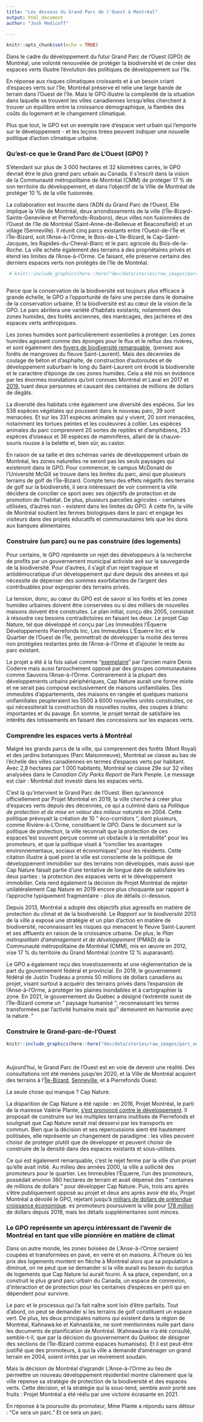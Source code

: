 ```yaml
---
title: "Les dessous du Grand Parc de l'Ouest à Montréal"
output: html_document
author: "Josh Medicoff"

---
```


```r
knitr::opts_chunk$set(echo = TRUE)
```

<p>Dans le cadre du d&eacute;veloppement du futur Grand Parc de l'Ouest (GPO) de Montr&eacute;al, une volont&eacute; renouvel&eacute;e de prot&eacute;ger la biodiversit&eacute; et de cr&eacute;er des espaces verts illustre l'&eacute;volution des politiques de d&eacute;veloppement sur l'&icirc;le.</p>
<p>En r&eacute;ponse aux risques climatiques croissants et &agrave; un besoin criant d'espaces verts sur l'&icirc;le, Montr&eacute;al pr&eacute;serve et relie une large bande de terrain dans l'Ouest de l'&icirc;le. Mais le GPO illustre la complexit&eacute; de la situation dans laquelle se trouvent les villes canadiennes lorsqu'elles cherchent &agrave; trouver un &eacute;quilibre entre la croissance d&eacute;mographique, la flamb&eacute;e des co&ucirc;ts du logement et le changement climatique.</p>
<p>Plus que tout, le GPO est un exemple rare d'espace vert urbain qui l'emporte sur le d&eacute;veloppement - et les le&ccedil;ons tir&eacute;es peuvent indiquer une nouvelle politique d'action climatique urbaine.&nbsp;</p>
### Qu'est-ce que le Grand Parc de L'Ouest (GPO) ?
<p>S'&eacute;tendant sur plus de 3 000 hectares et 32 kilom&egrave;tres carr&eacute;s, le GPO devrait &ecirc;tre le plus grand parc urbain au Canada. Il s'inscrit dans la vision de la Communaut&eacute; m&eacute;tropolitaine de Montr&eacute;al (CMM) de prot&eacute;ger 17 % de son territoire du d&eacute;veloppement, et dans l'objectif de la Ville de Montr&eacute;al de prot&eacute;ger 10 % de la ville fusionn&eacute;e.</p>
<p>La collaboration est inscrite dans l'ADN du Grand Parc de l'Ouest. Elle implique la Ville de Montr&eacute;al, deux arrondissements de la ville (l'&Icirc;le-Bizard-Sainte-Genevi&egrave;ve et Pierrefonds-Roxboro), deux villes non fusionn&eacute;es de l'Ouest de l'&icirc;le de Montr&eacute;al (Saint-Anne-de-Bellevue et Beaconsfield) et un village (Senneville). Il r&eacute;unit cinq parcs existants entre l'Ouest-de-l'&Icirc;le et l'&Icirc;le-Bizard, soit l'Anse-&agrave;-l'Orme, le Bois-de-L'&icirc;le-Bizard, le Cap-Saint-Jacques, les Rapides-du-Cheval-Blanc et le parc agricole du Bois-de-la-Roche. La ville ach&egrave;te &eacute;galement des terrains &agrave; des propri&eacute;taires priv&eacute;s et &eacute;tend les limites de l'Anse-&agrave;-l'Orme. Ce faisant, elle pr&eacute;serve certains des derniers espaces verts non prot&eacute;g&eacute;s de l'&icirc;le de Montr&eacute;al.</p>
```r
 
 # knitr::include_graphics(here::here("dev/data/stories/raw_images/parc_ouest/flowers_bees.gif"))
 
```
<p>Parce que la conservation de la biodiversit&eacute; est toujours plus efficace &agrave; grande &eacute;chelle, le GPO a l'opportunit&eacute; de faire une perc&eacute;e dans le domaine de la conservation urbaine. Et la biodiversit&eacute; est au c&oelig;ur de la vision de la GPO. Le parc abritera une vari&eacute;t&eacute; d'habitats existants, notamment des zones humides, des for&ecirc;ts anciennes, des mar&eacute;cages, des jach&egrave;res et des espaces verts anthropiques.</p>
<p>Les zones humides sont particuli&egrave;rement essentielles &agrave; prot&eacute;ger. Les zones humides agissent comme des &eacute;ponges pour le flux et le reflux des rivi&egrave;res, et sont &eacute;galement des <a href="https://www.savetheriver.org/river-info/ecosystem/">foyers de biodiversit&eacute; remarquable </a>&nbsp;(pensez aux for&ecirc;ts de mangroves du fleuve Saint-Laurent). Mais des d&eacute;cennies de coulage de b&eacute;ton et d'asphalte, de construction d'autoroutes et de d&eacute;veloppement suburbain le long du Saint-Laurent ont &eacute;rod&eacute; la biodiversit&eacute; et le caract&egrave;re d'&eacute;ponge de ces zones humides. Cela a &eacute;t&eacute; mis en &eacute;vidence par les &eacute;normes inondations qu'ont connues Montr&eacute;al et Laval en 2017 et <a href="https://www.ledevoir.com/politique/montreal/561060/le-federal-injecte-50-millions-dans-le-projet-du-grand-parc-de-l-ouest">2019</a>, tuant deux personnes et causant des centaines de millions de dollars de d&eacute;g&acirc;ts.</p>
<p>La diversit&eacute; des habitats cr&eacute;e &eacute;galement une diversit&eacute; des esp&egrave;ces. Sur les 538 esp&egrave;ces v&eacute;g&eacute;tales qui poussent dans le nouveau parc, 39 sont menac&eacute;es. Et sur les 331 esp&egrave;ces animales qui y vivent, 20 sont menac&eacute;es, notamment les tortues peintes et les couleuvres &agrave; collier. Les esp&egrave;ces animales du parc comprennent 20 sortes de reptiles et d'amphibiens, 253 esp&egrave;ces d'oiseaux et 36 esp&egrave;ces de mammif&egrave;res, allant de la chauve-souris rousse &agrave; la belette et, bien s&ucirc;r, au castor.</p>
<p>En raison de sa taille et des sch&eacute;mas vari&eacute;s de d&eacute;veloppement urbain de Montr&eacute;al, les zones naturelles ne seront pas les seuls paysages qui existeront dans le GPO. Pour commencer, le campus McDonald de l'Université McGill se trouve dans les limites du parc, ainsi que plusieurs terrains de golf de l'&Icirc;le-Bizard. Compte tenu des effets n&eacute;gatifs des terrains de golf sur la biodiversit&eacute;, il sera int&eacute;ressant de voir comment la ville d&eacute;cidera de concilier ce sport avec ses objectifs de protection et de promotion de l'habitat. De plus, plusieurs parcelles agricoles - certaines utilis&eacute;es, d'autres non - existent dans les limites du GPO. &Agrave; cette fin, la ville de Montr&eacute;al soutient les fermes biologiques dans le parc et engage les visiteurs dans des projets &eacute;ducatifs et communautaires tels que les dons aux banques alimentaires.</p>
### Construire (un parc) ou ne pas construire (des logements)
<p>Pour certains, le GPO repr&eacute;sente un rejet des d&eacute;veloppeurs &agrave; la recherche de profits par un gouvernement municipal activiste ax&eacute; sur la sauvegarde de la biodiversit&eacute;. Pour d'autres, il s'agit d'un rejet tragique et antid&eacute;mocratique d'un d&eacute;veloppement qui dure depuis des ann&eacute;es et qui n&eacute;cessite de d&eacute;penser des sommes exorbitantes de l'argent des contribuables pour exproprier des terrains priv&eacute;s.</p>
<p>La tension, donc, au c&oelig;ur du GPO est de savoir si les for&ecirc;ts et les zones humides urbaines doivent &ecirc;tre conserv&eacute;es ou si des milliers de nouvelles maisons doivent &ecirc;tre construites. Le plan initial, con&ccedil;u d&egrave;s 2005, consistait &agrave; r&eacute;soudre ces besoins contradictoires en faisant les deux. Le projet Cap Nature, tel que d&eacute;velopp&eacute; et con&ccedil;u par Les Immeubles l'&Eacute;querre D&eacute;veloppements Pierrefonds Inc, Les Immeubles L'&Eacute;querre Inc et le Quartier de l'Ouest de l'&Icirc;le, permettrait de d&eacute;velopper la moiti&eacute; des terres non prot&eacute;g&eacute;es restantes pr&egrave;s de l'Anse-&agrave;-l'Orme et d'ajouter le reste au parc existant.</p>
<p>Le projet a &eacute;t&eacute; &agrave; la fois salu&eacute; comme &ldquo;<a href="https://journalmetro.com/local/ouest-de-lile/917728/developpement-immobilier-pierrefonds-ouest-projet-montreal-se-prononce-contre-le-projet/">exemplaire</a>&rdquo; par l'ancien maire Denis Coderre mais aussi farouchement oppos&eacute; par des groupes communautaires comme Sauvons l'Anse-&agrave;-l'Orme. Contrairement &agrave; la plupart des d&eacute;veloppements urbains p&eacute;riph&eacute;riques, Cap Nature aurait une forme mixte et ne serait pas compos&eacute; exclusivement de maisons unifamiliales. Des immeubles d'appartements, des maisons en rang&eacute;e et quelques maisons unifamiliales peupleraient les 5500 &agrave; 6000 nouvelles unit&eacute;s construites, ce qui n&eacute;cessiterait la construction de nouvelles routes, des coupes &agrave; blanc importantes et du pavage. En somme, le projet tentait de satisfaire les int&eacute;r&ecirc;ts des lotissements en faisant des concessions sur les espaces verts.</p>
### Comprendre les espaces verts à Montréal
<p>Malgr&eacute; les grands parcs de la ville, qui comprennent des for&ecirc;ts (Mont Royal) et des jardins botaniques (Parc Maisonneuve), Montr&eacute;al se classe au bas de l'&eacute;chelle des villes canadiennes en termes d'espaces verts par habitant. Avec 2,8 hectares par 1 000 habitants, Montr&eacute;al se classe 29e sur 32 villes analys&eacute;es dans le <em>Canadian City Parks Report</em> de Park People. Le message est clair : Montr&eacute;al doit investir dans les espaces verts.</p>
<p>C'est l&agrave; qu'intervient le Grand Parc de l'Ouest. Bien qu'annonc&eacute; officiellement par Projet Montr&eacute;al en 2019, la ville cherche &agrave; cr&eacute;er plus d'espaces verts depuis des d&eacute;cennies, ce qui a culmin&eacute; dans sa <em>Politique de protection et de mise en valeur des milieux naturels</em> en 2004. Cette politique pr&eacute;voyait la cr&eacute;ation de 10 " &eacute;co-corridors ", dont plusieurs, comme Rivi&egrave;re-&agrave;-L'Orme, constituent le GPO. Dans le document sur la politique de protection, la ville reconna&icirc;t que la protection de ces espaces "est souvent per&ccedil;ue comme un obstacle &agrave; la rentabilit&eacute;" pour les promoteurs, et que la politique visait &agrave; "concilier les avantages environnementaux, sociaux et &eacute;conomiques" pour les r&eacute;sidents. Cette citation illustre &agrave; quel point la ville est consciente de la politique de d&eacute;veloppement immobilier sur des terrains non d&eacute;velopp&eacute;s, mais aussi que Cap Nature faisait partie d'une tentative de longue date de satisfaire les deux parties : la protection des espaces verts et le d&eacute;veloppement immobilier. Cela rend &eacute;galement la d&eacute;cision de Projet Montr&eacute;al de rejeter unilat&eacute;ralement Cap Nature en 2019 encore plus choquante par rapport &agrave; l'approche typiquement fragmentaire - plus de d&eacute;tails ci-dessous.</p>
<p>Depuis 2013, Montr&eacute;al a adopt&eacute; des objectifs plus agressifs en mati&egrave;re de protection du climat et de la biodiversit&eacute;. Le <em>Rapport sur la biodiversit&eacute;</em> 2013 de la ville a expos&eacute; une strat&eacute;gie et un plan d'action en mati&egrave;re de biodiversit&eacute;, reconnaissant les risques qui menacent le fleuve Saint-Laurent et ses affluents en raison de la croissance urbaine. De plus, le <em>Plan m&eacute;tropolitain d'am&eacute;nagement et de d&eacute;veloppement</em> (PMAD) de la Communaut&eacute; m&eacute;tropolitaine de Montr&eacute;al (CMM), mis en &oelig;uvre en 2012, vise 17 % du territoire du Grand Montr&eacute;al (contre 12 % auparavant).</p>
<p>Le GPO a &eacute;galement re&ccedil;u des investissements et une r&eacute;glementation de la part du gouvernement f&eacute;d&eacute;ral et provincial. En 2019, le gouvernement f&eacute;d&eacute;ral de Justin Trudeau a promis 50 millions de dollars canadiens au projet, visant surtout &agrave; acqu&eacute;rir des terrains priv&eacute;s dans l'expansion de l'Anse-&agrave;-l'Orme, &agrave; prot&eacute;ger les plaines inondables et &agrave; cartographier la zone. En 2021, le gouvernement du Qu&eacute;bec a d&eacute;sign&eacute; l'extr&eacute;mit&eacute; ouest de l'&Icirc;le-Bizard comme un " paysage humanis&eacute; ", reconnaissant les terres transform&eacute;es par l'activit&eacute; humaine mais qui " demeurent en harmonie avec la nature. "</p>
### Construire le Grand-parc-de-l&rsquo;Ouest
```r

knitr::include_graphics(here::here("dev/data/stories/raw_images/parc_ouest/water.jpg"))

```
<br>
<p>Aujourd'hui, le Grand Parc de l'Ouest est en voie de devenir une r&eacute;alit&eacute;. Des consultations ont &eacute;t&eacute; men&eacute;es jusqu'en 2020, et la Ville de Montr&eacute;al acquiert des terrains &agrave; l&rsquo;<a href="https://journalmetro.com/local/ouest-de-lile/2758708/grand-parc-ouest-montreal-acquiert-terrain-ile-bizard/">&Icirc;le-Bizard</a>,&nbsp;<a href="https://journalmetro.com/actualites/montreal/2745653/le-grand-parc-de-louest-sagrandit/">Senneville</a>, et &agrave; Pierrefonds Ouest.</p>
<p>La seule chose qui manque ? Cap Nature.</p>
<p>La disparition de Cap Nature a &eacute;t&eacute; rapide : en 2016, Projet Montr&eacute;al, le parti de la mairesse Val&eacute;rie Plante, <a href="https://journalmetro.com/local/ouest-de-lile/917728/developpement-immobilier-pierrefonds-ouest-projet-montreal-se-prononce-contre-le-projet/">s&rsquo;est prononc&eacute; contre le d&eacute;veloppement</a>. Il proposait de construire sur les multiples terrains inutilis&eacute;s de Pierrefonds et soulignait que Cap Nature serait mal desservi par les transports en commun. Bien que la d&eacute;cision et ses r&eacute;percussions aient &eacute;t&eacute; hautement politis&eacute;es, elle repr&eacute;sente un changement de paradigme : les villes peuvent choisir de prot&eacute;ger plut&ocirc;t que de d&eacute;velopper et peuvent choisir de construire de la densit&eacute; dans des espaces existants et sous-utilis&eacute;s.</p>
<p>Ce qui est &eacute;galement remarquable, c'est le rejet ferme par la ville d'un projet qu'elle avait initi&eacute;. Au milieu des ann&eacute;es 2000, la ville a sollicit&eacute; des promoteurs pour le quartier. Les Immeubles l'&Eacute;querre, l'un des promoteurs, poss&eacute;dait environ 360 hectares de terrain et avait d&eacute;pens&eacute; des " centaines de millions de dollars " pour d&eacute;velopper Cap Nature. Puis, trois ans apr&egrave;s s'&ecirc;tre publiquement oppos&eacute; au projet et deux ans apr&egrave;s avoir &eacute;t&eacute; &eacute;lu, Projet Montr&eacute;al a d&eacute;voil&eacute; le GPO, rejetant jusqu'&agrave; <a href="https://www.newswire.ca/news-releases/cap-nature-pierrefonds-west-project-in-pierrefonds-roxboro-sustainable-balance-between-natural-environment-preservation-and-harmonious-urban-development-617114473.html">milliars de dollars de pr&eacute;tendue croissance &eacute;conomique</a>. es promoteurs poursuivent la ville pour <a href="https://www.journaldemontreal.com/2019/09/24/grand-parc-de-louest-cap-nature-replique-avec-une-poursuite-de-178-millions-1">178 million </a></a>de dollars depuis 2019, mais les d&eacute;tails suppl&eacute;mentaires sont minces.</p>
### Le GPO repr&eacute;sente un aper&ccedil;u int&eacute;ressant de l'avenir de Montr&eacute;al en tant que ville pionni&egrave;re en mati&egrave;re de climat
<p>Dans un autre monde, les zones bois&eacute;es de L'Anse-&agrave;-l'Orme seraient coup&eacute;es et transform&eacute;es en pav&eacute;, en verre et en maisons. &Agrave; l'heure o&ugrave; les prix des logements montent en fl&egrave;che &agrave; Montr&eacute;al alors que sa population a diminu&eacute;, on ne peut que se demander si la ville aurait eu besoin du surplus de logements que Cap Nature lui aurait fourni. &Agrave; sa place, cependant, on a construit le plus grand parc urbain du Canada, un espace de connexion, d'interaction et de protection pour les centaines d'esp&egrave;ces en p&eacute;ril qui en d&eacute;pendent pour survivre.</p>
<p>Le parc et le processus qui l'a fait na&icirc;tre sont loin d'&ecirc;tre parfaits. Tout d'abord, on peut se demander si les terrains de golf constituent un espace vert. De plus, les deux principales nations qui existent dans la r&eacute;gion de Montr&eacute;al, Kahnaw&agrave;:ke et Kahnast&agrave;:ke, ne sont mentionn&eacute;es nulle part dans les documents de planification de Montr&eacute;al. (Kahnaw&agrave;:ke n'a &eacute;t&eacute; consult&eacute;, semble-t-il, que par la d&eacute;cision du gouvernement du Qu&eacute;bec de d&eacute;signer des sections de l'&Icirc;le-Bizard comme espaces humanis&eacute;s). Et il est peut-&ecirc;tre justifi&eacute; que des promoteurs, &agrave; qui la ville a demand&eacute; d'am&eacute;nager un grand terrain en 2004, soient irrit&eacute;s par un revirement soudain.</p>
<p>Mais la d&eacute;cision de Montr&eacute;al d'agrandir L'Anse-&agrave;-l'Orme au lieu de permettre un nouveau d&eacute;veloppement r&eacute;sidentiel montre clairement que la ville repense sa strat&eacute;gie de protection de la biodiversit&eacute; et des espaces verts. Cette d&eacute;cision, et la strat&eacute;gie qui la sous-tend, semble avoir port&eacute; ses fruits : Projet Montr&eacute;al a &eacute;t&eacute; r&eacute;&eacute;lu par une victoire &eacute;crasante en 2021.</p>
<p>En r&eacute;ponse &agrave; la poursuite du promoteur, Mme Plante a r&eacute;pondu sans d&eacute;tour : "Ce sera un parc." Et ce sera un parc.</p>
